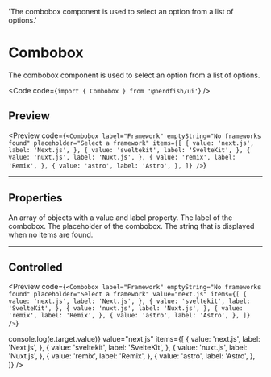  'The combobox component is used to select an option from a list of options.'

# Combobox

The combobox component is used to select an option from a list of options.

<Code code={`import { Combobox } from '@nerdfish/ui'`} />

## Preview

<Preview
  code={`<Combobox
  label="Framework"
  emptyString="No frameworks found"
  placeholder="Select a framework"
  items={[
    {
      value: 'next.js',
      label: 'Next.js',
    },
    {
      value: 'sveltekit',
      label: 'SvelteKit',
    },
    {
      value: 'nuxt.js',
      label: 'Nuxt.js',
    },
    {
      value: 'remix',
      label: 'Remix',
    },
    {
      value: 'astro',
      label: 'Astro',
    },
  ]}
/>`}
>
  <div className="space-y-2">
    <Combobox
      label="Framework"
      emptyString="No frameworks found"
      placeholder="Select a framework"
      items={[
        {
          value: 'next.js',
          label: 'Next.js',
        },
        {
          value: 'sveltekit',
          label: 'SvelteKit',
        },
        {
          value: 'nuxt.js',
          label: 'Nuxt.js',
        },
        {
          value: 'remix',
          label: 'Remix',
        },
        {
          value: 'astro',
          label: 'Astro',
        },
      ]}
    />
  </div>
</Preview>

---

## Properties

<Properties>
  <Property name="items" type="Array" required>
    An array of objects with a value and label property.
  </Property>
  <Property name="label" type="String" required>
    The label of the combobox.
  </Property>
  <Property name="placeholder" type="String">
    The placeholder of the combobox.
  </Property>
  <Property name="emptyString" type="String">
    The string that is displayed when no items are found.
  </Property>
</Properties>

---

## Controlled

<Preview
  code={`<Combobox
  label="Framework"
  emptyString="No frameworks found"
  placeholder="Select a framework"
  value="next.js"
  items={[
    {
      value: 'next.js',
      label: 'Next.js',
    },
    {
      value: 'sveltekit',
      label: 'SvelteKit',
    },
    {
      value: 'nuxt.js',
      label: 'Nuxt.js',
    },
    {
      value: 'remix',
      label: 'Remix',
    },
    {
      value: 'astro',
      label: 'Astro',
    },
  ]}
/>`}
>
  <div className="space-y-2">
    <Combobox
      label="Framework"
      emptyString="No frameworks found"
      placeholder="Select a framework"
      onChange={e => console.log(e.target.value)}
      value="next.js"
      items={[
        {
          value: 'next.js',
          label: 'Next.js',
        },
        {
          value: 'sveltekit',
          label: 'SvelteKit',
        },
        {
          value: 'nuxt.js',
          label: 'Nuxt.js',
        },
        {
          value: 'remix',
          label: 'Remix',
        },
        {
          value: 'astro',
          label: 'Astro',
        },
      ]}
    />
  </div>
</Preview>
